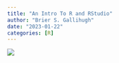 ```yaml
---
title: "An Intro To R and RStudio"
author: "Brier S. Gallihugh"
date: "2023-01-22"
categories: [R]
---
```

![](intro.png)




